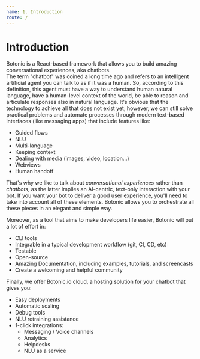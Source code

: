 ```yaml
---
name: 1. Introduction
route: /
---
```


# **Introduction**

Botonic is a React-based framework that allows you to build amazing conversational experiences, aka chatbots.  
The term "chatbot" was coined a long time ago and refers to an intelligent artificial agent you can talk to as if it was a human. So, according to this definition, this agent must have a way to understand human natural language, have a human-level context of the world, be able to reason and articulate responses also in natural language. It's obvious that the technology to achieve all that does not exist yet, however, we can still solve practical problems and automate processes through modern text-based interfaces (like messaging apps) that include features like:

* Guided flows
* NLU
* Multi-language
* Keeping context
* Dealing with media (images, video, location...)
* Webviews
* Human handoff

That's why we like to talk about *conversational experiences* rather than *chatbots*, as the latter implies an AI-centric, text-only interaction with your bot. If you want your bot to deliver a good user experience, you'll need to take into account all of these elements. Botonic allows you to orchestrate all these pieces in an elegant and simple way.

Moreover, as a tool that aims to make developers life easier, Botonic will put a lot of effort in:

* CLI tools
* Integrable in a typical development workflow (git, CI, CD, etc)
* Testable
* Open-source
* Amazing Documentation, including examples, tutorials, and screencasts
* Create a welcoming and helpful community

Finally, we offer Botonic.io cloud, a hosting solution for your chatbot that gives you:

* Easy deployments
* Automatic scaling
* Debug tools
* NLU retraining assistance
* 1-click integrations:
  * Messaging / Voice channels
  * Analytics
  * Helpdesks
  * NLU as a service

